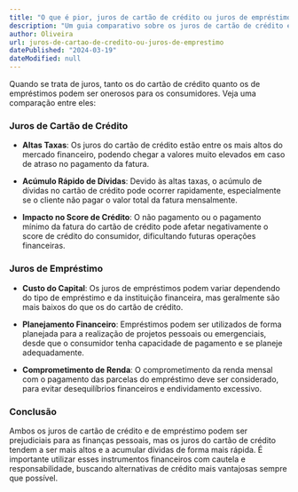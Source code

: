 ```yaml
---
title: "O que é pior, juros de cartão de crédito ou juros de empréstimo"
description: "Um guia comparativo sobre os juros de cartão de crédito e os juros de empréstimo, destacando os aspectos negativos de cada um e como podem afetar suas finanças."
author: Oliveira
url: juros-de-cartao-de-credito-ou-juros-de-emprestimo
datePublished: "2024-03-19"
dateModified: null
---
```


Quando se trata de juros, tanto os do cartão de crédito quanto os de empréstimos podem ser onerosos para os consumidores. Veja uma comparação entre eles:

### Juros de Cartão de Crédito

- **Altas Taxas**: Os juros do cartão de crédito estão entre os mais altos do mercado financeiro, podendo chegar a valores muito elevados em caso de atraso no pagamento da fatura.

- **Acúmulo Rápido de Dívidas**: Devido às altas taxas, o acúmulo de dívidas no cartão de crédito pode ocorrer rapidamente, especialmente se o cliente não pagar o valor total da fatura mensalmente.

- **Impacto no Score de Crédito**: O não pagamento ou o pagamento mínimo da fatura do cartão de crédito pode afetar negativamente o score de crédito do consumidor, dificultando futuras operações financeiras.

### Juros de Empréstimo

- **Custo do Capital**: Os juros de empréstimos podem variar dependendo do tipo de empréstimo e da instituição financeira, mas geralmente são mais baixos do que os do cartão de crédito.

- **Planejamento Financeiro**: Empréstimos podem ser utilizados de forma planejada para a realização de projetos pessoais ou emergenciais, desde que o consumidor tenha capacidade de pagamento e se planeje adequadamente.

- **Comprometimento de Renda**: O comprometimento da renda mensal com o pagamento das parcelas do empréstimo deve ser considerado, para evitar desequilíbrios financeiros e endividamento excessivo.

### Conclusão

Ambos os juros de cartão de crédito e de empréstimo podem ser prejudiciais para as finanças pessoais, mas os juros do cartão de crédito tendem a ser mais altos e a acumular dívidas de forma mais rápida. É importante utilizar esses instrumentos financeiros com cautela e responsabilidade, buscando alternativas de crédito mais vantajosas sempre que possível.
